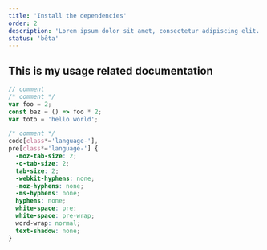 ```yaml
---
title: 'Install the dependencies'
order: 2
description: 'Lorem ipsum dolor sit amet, consectetur adipiscing elit. Nullam sed nunc porttitor, elementum enim non, vehicula diam. Fusce maximus dolor ut nibh varius, quis maximus orci imperdiet. Nulla tempus velit mi, sed malesuada diam bibendum vitae.'
status: 'bêta'
---
```


## This is my usage related documentation

```js lines={3}
// comment
/* comment */
var foo = 2;
const baz = () => foo * 2;
var toto = 'hello world';
```

```css filename=my/directory/index.js  lines={1,4-9}
/* comment */
code[class*='language-'],
pre[class*='language-'] {
  -moz-tab-size: 2;
  -o-tab-size: 2;
  tab-size: 2;
  -webkit-hyphens: none;
  -moz-hyphens: none;
  -ms-hyphens: none;
  hyphens: none;
  white-space: pre;
  white-space: pre-wrap;
  word-wrap: normal;
  text-shadow: none;
}
```
